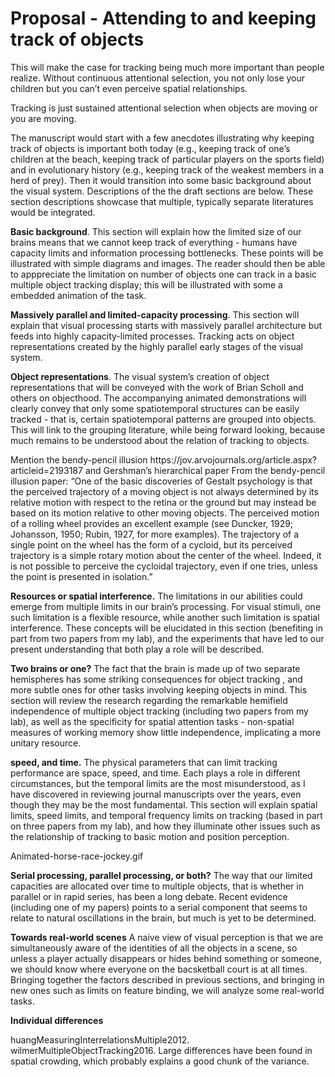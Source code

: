 # Proposal - Attending to and keeping track of objects {-}

<!-- What can a shell game tell us about perception?
-->

This will make the case for tracking being much more important than people realize. Without continuous attentional selection, you not only lose your children but you can't even perceive spatial relationships.

Tracking is just sustained attentional selection when objects are moving or you are moving.

The manuscript would start with a few anecdotes illustrating why keeping track of objects is important both today (e.g., keeping track of one's children at the beach, keeping track of particular players on the sports field<!-- In basketball, the player needs to track the individual players of her/his own team, for example to know where the team’s excellent 3-point scorer is currently located. Similarly, a car driver approaching a busy intersection needs to track the whereabouts and movement trajectories of other vehicles and pedestrians in order to decide his/her own move -->) and in evolutionary history (e.g., keeping track of the weakest members in a herd of prey). Then it would transition into some basic background about the visual system. Descriptions of the the draft sections are below. These section descriptions showcase that multiple, typically separate literatures would be integrated.

**Basic background**. This section will explain how the limited size of our brains means that we cannot keep track of everything - humans have capacity limits and information processing bottlenecks. These points will be illustrated with simple diagrams and images. The reader should then be able to apppreciate the limitation on number of objects one can track in a basic multiple object tracking display; this will be illustrated with some a embedded animation of the task.

**Massively parallel and limited-capacity processing**. This section will explain that visual processing starts with massively parallel architecture but feeds into highly capacity-limited processes. Tracking acts on object representations created by the highly parallel early stages of the visual system.

**Object representations**. The visual system's creation of object representations that will be conveyed with the work of Brian Scholl and others on objecthood. The accompanying animated demonstrations will clearly convey that only some spatiotemporal structures can be easily tracked - that is, certain spatiotemporal patterns are grouped into objects. This will link to the grouping literature, while being forward looking, because much remains to be understood about the relation of tracking to objects. <!-- Also use Zenon Pylyshyn's examples of objects not represented well as objects, so PylyshynAttention_Lecture_class -->

Mention the bendy-pencil illusion https://jov.arvojournals.org/article.aspx?articleid=2193187 and Gershman's hierarchical paper 
From the bendy-pencil illusion paper: "One of the basic discoveries of Gestalt psychology is that the perceived trajectory of a moving object is not always determined by its relative motion with respect to the retina or the ground but may instead be based on its motion relative to other moving objects. The perceived motion of a rolling wheel provides an excellent example (see Duncker, 1929; Johansson, 1950; Rubin, 1927, for more examples). The trajectory of a single point on the wheel has the form of a cycloid, but its perceived trajectory is a simple rotary motion about the center of the wheel. Indeed, it is not possible to perceive the cycloidal trajectory, even if one tries, unless the point is presented in isolation."

**Resources or spatial interference.** The limitations in our abilities could emerge from multiple limits in our brain's processing. For visual stimuli, one such limitation is a flexible resource, while another such limitation is spatial interference. These concepts will be elucidated in this section (benefiting in part from two papers from my lab), and the experiments that have led to our present understanding that both play a role will be described.

**Two brains or one?** The fact that the brain is made up of two separate hemispheres has some striking consequences for object tracking , and more subtle ones for other tasks involving keeping objects in mind. This section will review the research regarding the remarkable hemifield independence of multiple object tracking (including two papers from my lab), as well as the specificity for spatial attention tasks - non-spatial measures of working memory show little independence, implicating a more unitary resource.

<!-- **Different resources for different tasks** The brain can do some tasks with remarkably little interference between them, while others are  -->

**speed, and time.** The physical parameters that can limit tracking performance are space, speed, and time. Each plays a role in different circumstances, but the temporal limits are the most misunderstood, as I have discovered in reviewing journal manuscripts over the years, even though they may be the most fundamental. This section will explain spatial limits, speed limits, and temporal frequency limits on tracking (based in part on three papers from my lab), and how they illuminate other issues such as the relationship of tracking to basic motion and position perception.

Animated-horse-race-jockey.gif

**Serial processing, parallel processing, or both?** The way that our limited capacities are allocated over time to multiple objects, that is whether in parallel or in rapid series, has been a long debate. Recent evidence (including one of my papers) points to a serial component that seems to relate to natural oscillations in the brain, but much is yet to be determined.

**Towards real-world scenes** A naive view of visual perception is that we are simultaneously aware of the identities of all the objects in a scene, so unless a player actually disappears or hides behind something or someone, we should know where everyone on the bacsketball court is at all times. Bringing together the factors described in previous sections, and bringing in new ones such as limits on feature binding, we will analyze some real-world tasks.

**Individual differences**

huangMeasuringInterrelationsMultiple2012. wilmerMultipleObjectTracking2016. Large differences have been found in spatial crowding, which probably explains a good chunk of the variance.



